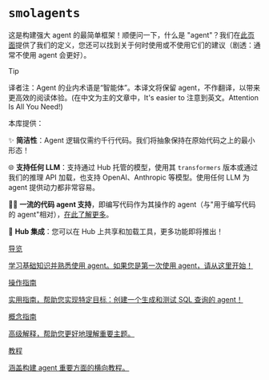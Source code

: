<!--Copyright 2024 The HuggingFace Team. All rights reserved.

Licensed under the Apache License, Version 2.0 (the "License"); you may not use this file except in compliance with
the License. You may obtain a copy of the License at

http://www.apache.org/licenses/LICENSE-2.0

Unless required by applicable law or agreed to in writing, software distributed under the License is distributed on
an "AS IS" BASIS, WITHOUT WARRANTIES OR CONDITIONS OF ANY KIND, either express or implied. See the License for the
specific language governing permissions and limitations under the License.

⚠️ Note that this file is in Markdown but contain specific syntax for our doc-builder (similar to MDX) that may not be
rendered properly in your Markdown viewer.
-->

# `smolagents`

这是构建强大 agent 的最简单框架！顺便问一下，什么是 "agent"？我们在[此页面](conceptual_guides/intro_agents)提供了我们的定义，您还可以找到关于何时使用或不使用它们的建议（剧透：通常不使用 agent 会更好）。

> [!TIP]
> 译者注：Agent 的业内术语是“智能体”。本译文将保留 agent，不作翻译，以带来更高效的阅读体验。(在中文为主的文章中，It's easier to 注意到英文。Attention Is All You Need!)

本库提供：

✨ **简洁性**：Agent 逻辑仅需约千行代码。我们将抽象保持在原始代码之上的最小形态！

🌐 **支持任何 LLM**：支持通过 Hub 托管的模型，使用其 `transformers` 版本或通过我们的推理 API 加载，也支持 OpenAI、Anthropic 等模型。使用任何 LLM 为 agent 提供动力都非常容易。

🧑‍💻 **一流的代码 agent 支持**，即编写代码作为其操作的 agent（与"用于编写代码的 agent"相对），[在此了解更多](tutorials/secure_code_execution)。

🤗 **Hub 集成**：您可以在 Hub 上共享和加载工具，更多功能即将推出！

<div class="mt-10">
  <div class="w-full flex flex-col space-y-4 md:space-y-0 md:grid md:grid-cols-2 md:gap-y-4 md:gap-x-5">
    <a class="!no-underline border dark:border-gray-700 p-5 rounded-lg shadow hover:shadow-lg" href="./guided_tour"
      ><div class="w-full text-center bg-gradient-to-br from-blue-400 to-blue-500 rounded-lg py-1.5 font-semibold mb-5 text-white text-lg leading-relaxed">导览</div>
      <p class="text-gray-700">学习基础知识并熟悉使用 agent。如果您是第一次使用 agent，请从这里开始！</p>
    </a>
    <a class="!no-underline border dark:border-gray-700 p-5 rounded-lg shadow hover:shadow-lg" href="./examples/text_to_sql"
      ><div class="w-full text-center bg-gradient-to-br from-indigo-400 to-indigo-500 rounded-lg py-1.5 font-semibold mb-5 text-white text-lg leading-relaxed">操作指南</div>
      <p class="text-gray-700">实用指南，帮助您实现特定目标：创建一个生成和测试 SQL 查询的 agent！</p>
    </a>
    <a class="!no-underline border dark:border-gray-700 p-5 rounded-lg shadow hover:shadow-lg" href="./conceptual_guides/intro_agents"
      ><div class="w-full text-center bg-gradient-to-br from-pink-400 to-pink-500 rounded-lg py-1.5 font-semibold mb-5 text-white text-lg leading-relaxed">概念指南</div>
      <p class="text-gray-700">高级解释，帮助您更好地理解重要主题。</p>
   </a>
    <a class="!no-underline border dark:border-gray-700 p-5 rounded-lg shadow hover:shadow-lg" href="./tutorials/building_good_agents"
      ><div class="w-full text-center bg-gradient-to-br from-purple-400 to-purple-500 rounded-lg py-1.5 font-semibold mb-5 text-white text-lg leading-relaxed">教程</div>
      <p class="text-gray-700">涵盖构建 agent 重要方面的横向教程。</p>
    </a>
  </div>
</div>

